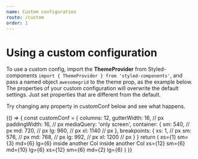 ```yaml
---
name: Custom configuration
route: /custom
order: 1
---
```


# Using a custom configuration

To use a custom config, import the **ThemeProvider** 
from Styled-components ```import { ThemeProvider } from 'styled-components'```, 
and pass a named object ```awesomegrid``` to the theme prop, as the example below.
The properties of your custom configuration will overwrite the default settings. Just set properties that are different from the default.

Try changing any property in customConf below and see what happens.

<Playground>
{() => {
  const customConf = {
    columns: 12,
    gutterWidth: 16, // px
    paddingWidth: 16, // px
    mediaQuery: 'only screen',
    container: {
      sm: 540, // px
      md: 720, // px
      lg: 960, // px
      xl: 1140 // px
    },
    breakpoints: {
      xs: 1, // px
      sm: 576, // px
      md: 768, // px
      lg: 992, // px
      xl: 1200 // px
    }
  }
  return (
    <ThemeProvider theme={{awesomegrid: customConf}}>
      <Container>
        <Row>
          <Col debug xs={4} sm={6} md={9}>
            <span role="img" aria-label="so cool">
              xs={1} sm={3} md={6} lg={6}
            </span>
          </Col>
          <Col debug noGutter>
            <Col debug>inside another Col</Col>
            <Col debug>inside another Col</Col>
          </Col>
        </Row>
        <Row>
          <Col debug xs={12} sm={6} md={10} lg={6}>
            xs={12} sm={6} md={10} lg={6}
          </Col>
          <Col debug xs={12} sm={6} md={2} lg={6}>
            xs={12} sm={6} md={2} lg={6}
          </Col>
        </Row>
      </Container>
    </ThemeProvider>
    )
  }}
</Playground>

    